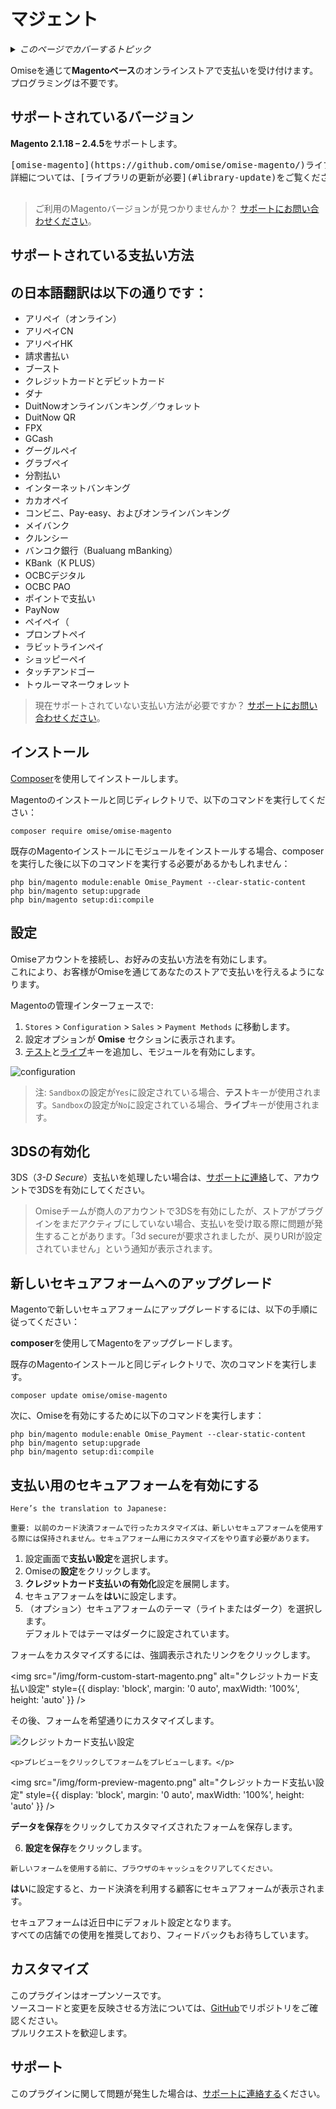 ---
---
# マジェント


<details>
  <summary><em>このページでカバーするトピック</em></summary>

- [サポートされているバージョン](#supported-versions)
- [サポートされている支払い方法](#supported-payment-methods)
- [インストール](#installation)
- [設定](#configuration)
  - [3DSの有効化](#enabling-3ds)
- [新しいセキュアフォームへのアップグレード](#upgrading-to-the-new-secure-form)
- [支払いのためのセキュアフォームの有効化](#enabling-the-secure-form-for-payments)
- [カスタマイズ](#customization)
- [サポート](#support)

</details>

Omiseを通じて**Magentoベース**のオンラインストアで支払いを受け付けます。プログラミングは不要です。

## サポートされているバージョン

**Magento 2.1.18 – 2.4.5**をサポートします。

<pre>
[omise-magento](https://github.com/omise/omise-magento/)ライブラリの少なくとも最小推奨バージョンを使用してください。
詳細については、[ライブラリの更新が必要](#library-update)をご覧ください。

</pre>

> ご利用のMagentoバージョンが見つかりませんか？ [サポートにお問い合わせください](mailto:support@omise.co?subject=Feature%20Request%3A%20Magento)。

## サポートされている支払い方法


## の日本語翻訳は以下の通りです：

- アリペイ（オンライン）
- アリペイCN
- アリペイHK
- 請求書払い
- ブースト
- クレジットカードとデビットカード
- ダナ
- DuitNowオンラインバンキング／ウォレット
- DuitNow QR
- FPX
- GCash
- グーグルペイ
- グラブペイ
- 分割払い
- インターネットバンキング
- カカオペイ
- コンビニ、Pay-easy、およびオンラインバンキング
- メイバンク
- クルンシー
- バンコク銀行（Bualuang mBanking）
- KBank（K PLUS）
- OCBCデジタル
- OCBC PAO
- ポイントで支払い
- PayNow
- ペイペイ（
- プロンプトペイ
- ラビットラインペイ
- ショッピーペイ
- タッチアンドゴー
- トゥルーマネーウォレット


> 現在サポートされていない支払い方法が必要ですか？ [サポートにお問い合わせください](mailto:support@omise.co?subject=Feature%20Request%3A%20Magento)。

## インストール

[Composer](/getcomposer.org/)を使用してインストールします。

Magentoのインストールと同じディレクトリで、以下のコマンドを実行してください：

```
composer require omise/omise-magento
```
既存のMagentoインストールにモジュールをインストールする場合、composerを実行した後に以下のコマンドを実行する必要があるかもしれません：

```
php bin/magento module:enable Omise_Payment --clear-static-content
php bin/magento setup:upgrade
php bin/magento setup:di:compile
```
## 設定

Omiseアカウントを接続し、お好みの支払い方法を有効にします。  
これにより、お客様がOmiseを通じてあなたのストアで支払いを行えるようになります。

Magentoの管理インターフェースで:

1. `Stores` > `Configuration` > `Sales` > `Payment Methods` に移動します。
2. 設定オプションが **Omise** セクションに表示されます。
3. [テスト](https://sso-idp.omise.co/realms/engagement/protocol/openid-connect/auth?client_id=dashboard&redirect_uri=https%3A%2F%2Fdashboard.omise.co%2Fv2&state=6ec07f63-85db-4d93-be13-bb75ca934bee&response_mode=fragment&response_type=code&scope=openid&nonce=d13c716a-29c6-4199-8650-4b1de413cbe5&ui_locales=en&code_challenge=4Doxs1FG_nf7vkAZxWvECjIlQ9r97Q0T5FA9Iijzx_M&code_challenge_method=S256)と[ライブ](https://sso-idp.omise.co/realms/engagement/protocol/openid-connect/auth?client_id=dashboard&redirect_uri=https%3A%2F%2Fdashboard.omise.co%2Fv2&state=4c173f49-d4b4-48ba-95f4-13b70a21eaaa&response_mode=fragment&response_type=code&scope=openid&nonce=52d7109e-5bb9-4739-8ce0-67aaaa0d057a&ui_locales=en&code_challenge=NY8CciI7hPbFrW9G0IXNf_tIkQ8KODdO-VKUOEa4HS0&code_challenge_method=S256)キーを追加し、モジュールを有効にします。

![configuration](/img/configuration.png)

> 注: `Sandbox`の設定が`Yes`に設定されている場合、**テスト**キーが使用されます。`Sandbox`の設定が`No`に設定されている場合、**ライブ**キーが使用されます。

## 3DSの有効化

3DS（*3-D Secure*）支払いを処理したい場合は、[サポートに連絡](mailto:support@omise.co?subject=Feature%20Request%3A%20Magento)して、アカウントで3DSを有効にしてください。

> Omiseチームが商人のアカウントで3DSを有効にしたが、ストアがプラグインをまだアクティブにしていない場合、支払いを受け取る際に問題が発生することがあります。「3d secureが要求されましたが、戻りURIが設定されていません」という通知が表示されます。

## 新しいセキュアフォームへのアップグレード

Magentoで新しいセキュアフォームにアップグレードするには、以下の手順に従ってください：

**composer**を使用してMagentoをアップグレードします。

既存のMagentoインストールと同じディレクトリで、次のコマンドを実行します。

```
composer update omise/omise-magento
```
次に、Omiseを有効にするために以下のコマンドを実行します：

```
php bin/magento module:enable Omise_Payment --clear-static-content
php bin/magento setup:upgrade
php bin/magento setup:di:compile
```
## 支払い用のセキュアフォームを有効にする

```
Here’s the translation to Japanese:

重要: 以前のカード決済フォームで行ったカスタマイズは、新しいセキュアフォームを使用する際には保持されません。セキュアフォーム用にカスタマイズをやり直す必要があります。

```
1. 設定画面で**支払い設定**を選択します。
2. Omiseの**設定**をクリックします。
3. **クレジットカード支払いの有効化**設定を展開します。
4. セキュアフォームを**はい**に設定します。
5. （オプション）セキュアフォームのテーマ（ライトまたはダーク）を選択します。  
   デフォルトではテーマはダークに設定されています。

<div style={{ border: '1px solid #86a5f1', padding: '16px', backgroundColor: '#c4d2f5', color: '#215CEC', textAlign: 'center' }}>

  <p>フォームをカスタマイズするには、強調表示されたリンクをクリックします。</p>

  <img 
    src="/img/form-custom-start-magento.png" 
    alt="クレジットカード支払い設定" 
    style={{ display: 'block', margin: '0 auto', maxWidth: '100%', height: 'auto' }} 
  />

  <p>その後、フォームを希望通りにカスタマイズします。</p>
  <img 
    src="/img/form-customization-magento.png" 
    alt="クレジットカード支払い設定" 
    style={{ display: 'block', margin: '0 auto', maxWidth: '100%', height: 'auto' }} 
  />

    <p>プレビューをクリックしてフォームをプレビューします。</p>
  <img 
    src="/img/form-preview-magento.png" 
    alt="クレジットカード支払い設定" 
    style={{ display: 'block', margin: '0 auto', maxWidth: '100%', height: 'auto' }} 
  />
 <p><strong>データを保存</strong>をクリックしてカスタマイズされたフォームを保存します。</p>

</div>

6. **設定を保存**をクリックします。 

```
新しいフォームを使用する前に、ブラウザのキャッシュをクリアしてください。

```
**はい**に設定すると、カード決済を利用する顧客にセキュアフォームが表示されます。

セキュアフォームは近日中にデフォルト設定となります。  
すべての店舗での使用を推奨しており、フィードバックもお待ちしています。

## カスタマイズ

このプラグインはオープンソースです。  
ソースコードと変更を反映させる方法については、[GitHub](https://github.com/omise/omise-magento)でリポジトリをご確認ください。  
プルリクエストを歓迎します。

## サポート

このプラグインに関して問題が発生した場合は、[サポートに連絡する](mailto:support@omise.co?subject=Support%20Request:%20Magento%20Plugin)ください。
